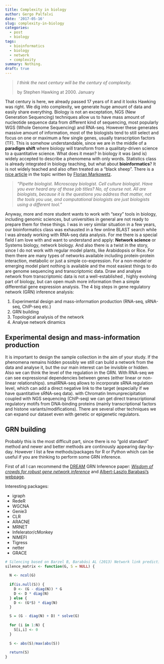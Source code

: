```yaml
---
title: Complexity in biology
author: Gergo Palfalvi
date: '2017-05-16'
slug: complexity-in-biology
categories:
  - post
  - biology
tags:
  - bioinformatics
  - biology
  - network
  - complexity
summary: Nothing.
draft: true
---
```


> *I think the next century will be the century of complexity.*   
>    
> by Stephen Hawking at 2000. January

That century is here, we already passed 17 years of it and it looks Hawking was right. We dig into complexity, we generate huge amount of data and easily share everything. Biology is not an exceptation, NGS (New Generation Sequencing) techniques allow us to have mass amount of nucleotide sequence data from different kind of sequencing, most popularly WGS (Whole Genome Sequencing) and RNA-seq. However these generates massive amount of information, most of the biologists tend to still select and focus on one or maximum a few single genes, usually transcription factors (TF). This is somehow understandable, since we are in the middle of a **paradigm shift** where biology will transform from a qualitaty-driven science to a quantitative science. What does it mean? In biology it was (and is) widely accepted to describe a phenomena with only words. Statistics class is already integrated in biology teaching, but what about **bioinformatics**? It is not widely teached and also often treated as a "black sheep". There is a [nice article](http://journals.plos.org/plosbiology/article?id=10.1371/journal.pbio.2002050) in the topic written by [Florian Markowetz](http://www.markowetzlab.org/). 

> *"Pipette biologist. Microscopy biologist. Cell culture biologist. Have you ever heard any of those job titles? No, of course not. All are biologists, because it is the questions you address that matter, not the tools you use, and computational biologists are just biologists using a different tool."*


Anyway, more and more student wants to work with "sexy" tools in biology, including genomic sciences, but universities in general are not ready to prepare them for these things. I was in very similar situation in a few years, our bioinformatics class was exhausted in a few online BLAST search while I was already working with RNA-seq data analysis. For me there is a special field I am love with and want to understand and apply: **Network science** or Systems biology, network biology. And also there is a twist in the story, since I do not work with regular model plants, like Arabidopsis or Rice. For them there are many types of networks available including protein-protein interaction, metabolic or just a simple co-expression. For a non-model or emerging model plant nothing is available and the most easiest things to do are genome sequencing and transcriptomic data. Draw and analyse network from transcriptomic data is not a well-established , highly evolving part of biology, but can open mush more information then a simple differential gene expression analysis. The 4 big steps in gene regulatory network (GRN) inference analysis:

1. Experimental design and mass-information production (RNA-seq, sRNA-seq, ChIP-seq etc.)
2. GRN building
3. Topological analysis of the network
4. Analyse network dinamics 

## Experimental design and mass-information production

It is important to design the sample collection in the aim of your study. If the phenomena remains hidden possibly we still can build a network from the data and analyse it, but the our main interest can be invisible or hidden.  
Also we can think the level of the regulation in the GRN. With RNA-seq we can see expressional dependencies between genes (either linear or non-linear relationships). smallRNA-seq allows to incorporate sRNA regulation level, which can add a direct negative link to the target (especially if we have quantitative sRNA-seq data). with Chromatin Immunprecipitation coupled with NGS sequencing (ChIP-seq) we can get direct transcriptional regulatory motifs from DNA-binding proteins (mainly transcriptional factors and histone variants/modifications). There are several other techniques we can expand our dataset even with genetic or epigenetic regulators. 

## GRN building

Probably this is the most difficult part, since there is no "gold standard" method and newer and better methods are continously appearing day-by-day. However I list a few methods/packages for R or Python which can be useful if you are thinking to perform some GRN inference. 

First of all I can recommend the [DREAM](http://dreamchallenges.org/) GRN Inference paper: [*Wisdom of crowds for robust gene network inference*](https://www.ncbi.nlm.nih.gov/pmc/articles/PMC3512113/) and [Albert-Laszlo Barabasi's webpage](http://barabasi.com). 

Interesting packages:

* igraph
* RedeR
* WGCNA
* Genie3
* CLR
* ARACNE
* MRNET
* Infelerator/cMonkey
* NIMEFI
* Tigress
* netter
* GRACE



```r

# Silencing based on Barzel B, Barabási AL (2013) Network link prediction by global silencing of indirect correlations
silence_matrix <- function(G, S = NULL) {
  
  N <- ncol(G)
  
  if(is.null(S)) {
    D <- (G - diag(N)) * G
    D <- D * diag(N)
  } else {
    D <- (G*S) * diag(N)
  }

  S = (G - diag(N) + D) * solve(G)
  
  for (i in 1:N) {
    S[i,i] <- 0
  }
  
  S <- abs(S)/max(abs(S))
  
  return(S)
}

```




